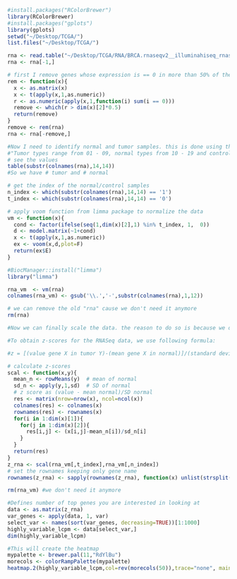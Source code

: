 ```r
#install.packages("RColorBrewer")
library(RColorBrewer)
#install.packages("gplots")
library(gplots)
setwd("~/Desktop/TCGA/")
list.files("~/Desktop/TCGA/")
```

```r
rna <- read.table("~/Desktop/TCGA/RNA/BRCA.rnaseqv2__illuminahiseq_rnaseqv2__unc_edu__Level_3__RSEM_genes_normalized__data.data.txt",header=T,row.names=1,sep='\t')
rna <- rna[-1,]
```

```r
# first I remove genes whose expression is == 0 in more than 50% of the samples:
rem <- function(x){
  x <- as.matrix(x)
  x <- t(apply(x,1,as.numeric))
  r <- as.numeric(apply(x,1,function(i) sum(i == 0)))
  remove <- which(r > dim(x)[2]*0.5)
  return(remove)
}
remove <- rem(rna)
rna <- rna[-remove,]
```

```r
#Now I need to identify normal and tumor samples. this is done using the TCGA barcode (https://wiki.nci.nih.gov/display/TCGA/TCGA+barcode). The two digits at position 14-15 of the barcode will indicate the sample type, from the link:
#"Tumor types range from 01 - 09, normal types from 10 - 19 and control samples from 20 - 29."
# see the values
table(substr(colnames(rna),14,14))
#So we have # tumor and # normal
```

```r
# get the index of the normal/control samples
n_index <- which(substr(colnames(rna),14,14) == '1')
t_index <- which(substr(colnames(rna),14,14) == '0')
```

```r
# apply voom function from limma package to normalize the data
vm <- function(x){
  cond <- factor(ifelse(seq(1,dim(x)[2],1) %in% t_index, 1,  0))
  d <- model.matrix(~1+cond)
  x <- t(apply(x,1,as.numeric))
  ex <- voom(x,d,plot=F)
  return(ex$E)
}
```

```r
#BiocManager::install("limma")
library("limma")

rna_vm  <- vm(rna)
colnames(rna_vm) <- gsub('\\.','-',substr(colnames(rna),1,12))
```

```r
# we can remove the old "rna" cause we don't need it anymore
rm(rna)

#Now we can finally scale the data. the reason to do so is because we don't want to use ONLY the fold changes. if we use FC then we average the expression values across all samples, losing the heterogeity that is characteristic of those data. we therefore transform data to z-score so that per each patient for each gene we will have a measure of how many SD away from the mean that is and we will consider those with Z > +/- 1.96 (roughly p=0.05 or 2 SD away) to be differentially expressed

#To obtain z-scores for the RNASeq data, we use following formula:

#z = [(value gene X in tumor Y)-(mean gene X in normal)]/(standard deviation X in normal)

# calculate z-scores
scal <- function(x,y){
  mean_n <- rowMeans(y)  # mean of normal
  sd_n <- apply(y,1,sd)  # SD of normal
  # z score as (value - mean normal)/SD normal
  res <- matrix(nrow=nrow(x), ncol=ncol(x))
  colnames(res) <- colnames(x)
  rownames(res) <- rownames(x)
  for(i in 1:dim(x)[1]){
    for(j in 1:dim(x)[2]){
      res[i,j] <- (x[i,j]-mean_n[i])/sd_n[i]
    }
  }
  return(res)
}
z_rna <- scal(rna_vm[,t_index],rna_vm[,n_index])
# set the rownames keeping only gene name
rownames(z_rna) <- sapply(rownames(z_rna), function(x) unlist(strsplit(x,'\\|'))[[1]])

rm(rna_vm) #we don't need it anymore
```

```r
#Defines number of top genes you are interested in looking at
data <- as.matrix(z_rna)
var_genes <- apply(data, 1, var)
select_var <- names(sort(var_genes, decreasing=TRUE))[1:1000]
highly_variable_lcpm <- data[select_var,]
dim(highly_variable_lcpm)
```

```r
#This will create the heatmap
mypalette <- brewer.pal(11,"RdYlBu")
morecols <- colorRampPalette(mypalette)
heatmap.2(highly_variable_lcpm,col=rev(morecols(50)),trace="none", main="Top 1000 Most Variable Genes Across Patients",scale="row")
```
